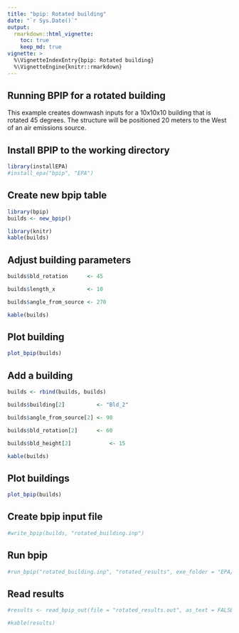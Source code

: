 ```yaml
---
title: "bpip: Rotated building"
date: "`r Sys.Date()`"
output: 
  rmarkdown::html_vignette:
    toc: true
    keep_md: true
vignette: >
  %\VignetteIndexEntry{bpip: Rotated building}
  %\VignetteEngine{knitr::rmarkdown}
---
```


## Running BPIP for a rotated building

This example creates downwash inputs for a 10x10x10 building that is rotated 45 degrees. The structure will be positioned 20 meters to the West of an air emissions source.

## Install BPIP to the working directory
```r
library(installEPA)
#install_epa("bpip", "EPA")
```

## Create new bpip table
```r
library(bpip)
builds <- new_bpip()

library(knitr)
kable(builds)
```

## Adjust building parameters
```r
builds$bld_rotation      <- 45

builds$length_x          <- 10

builds$angle_from_source <- 270 

kable(builds)
```

## Plot building
```r
plot_bpip(builds)
```


## Add a building
```r
builds <- rbind(builds, builds)

builds$building[2]          <- "Bld_2"

builds$angle_from_source[2] <- 90

builds$bld_rotation[2]      <- 60

builds$bld_height[2]            <- 15

kable(builds)
```


## Plot buildings
```r
plot_bpip(builds)
```

## Create bpip input file
```r
#write_bpip(builds, "rotated_building.inp")
```

## Run bpip
```r
#run_bpip("rotated_building.inp", "rotated_results", exe_folder = "EPA/bpip")
```

## Read results
```r
#results <- read_bpip_out(file = "rotated_results.out", as_text = FALSE)

#kable(results)
```


